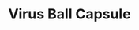 ---
title: "Virus Ball Capsule"
meta_title: "Virus Ball Capsule craft"
description: "Craft de Virus Ball Capsule"
rank: "s"
draft: false
name: "Virus Ball Capsule"
recipe_img: "https://wiki.pokexgames.com/images/5/54/Virus_Ball_Capsule.png"
level: 110
craft_time: 36000
result: 1
value_npc: 1
ingredients:
  - name: "Purpleheart Log"
    quantity: 600
    item_img: "https://wiki.pokexgames.com/images/f/fe/Purpleheart_Log.png"
    value_npc: 1
  - name: "Virtual Tail"
    quantity: 35
    item_img: "https://wiki.pokexgames.com/images/e/e3/Virtual_Tail.png"
    value_npc: 1
  - name: "Electric Fish Tail"
    quantity: 3
    item_img: "https://wiki.pokexgames.com/images/6/6b/Electric_Fish_Tail.png"
    value_npc: 1
  - name: "Corrupted Pot Of Moss Bug"
    quantity: 31
    item_img: "https://wiki.pokexgames.com/images/b/b7/Corrupted_Pot_Of_Moss_Bug.gif"
    value_npc: 1
  - name: "Corrupted Pinsir Horn"
    quantity: 31
    item_img: "https://wiki.pokexgames.com/images/9/9d/Corrupted-Pinsir-Horn.gif"
    value_npc: 1
  - name: "Bagworm Stone"
    quantity: 3
    item_img: "https://wiki.pokexgames.com/images/3/39/Bagworm_Stone.png"
    value_npc: 1
---